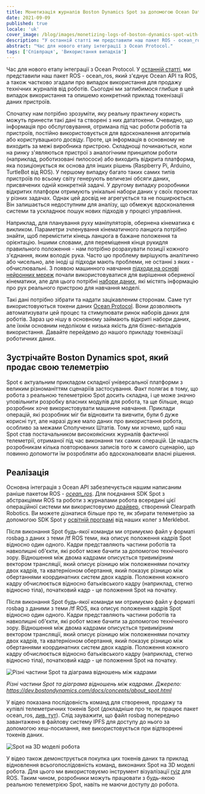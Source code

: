 ```yaml
---
title: Монетизація журналів Boston Dynamics Spot за допомогою Ocean Datatokens
date: 2021-09-09
published: true
locale: 'uk'
cover_image: /blog/images/monetizing-logs-of-boston-dynamics-spot-with-ocean-datatokens/Robonomics_Ocean_p3_blog.jpg
description: "У останній статті ми представили наш пакет ROS - ocean_ros, який з'єднує Ocean API та ROS, а також частково згадали про випадок використання для продажу технічних журналів від роботів. Сьогодні ми заглибимося глибше в цей випадок використання та опишемо конкретний приклад токенізації даних пристроїв."
abstract: "Час для нового етапу інтеграції з Ocean Protocol."
tags: ['Співпраця', 'Використання випадків']
---
```


Час для нового етапу інтеграції з Ocean Protocol. У [останній статті](/blog/ocean-protocol-p-2/), ми представили наш пакет ROS - ocean_ros, який з'єднує Ocean API та ROS, а також частково згадали про випадок використання для продажу технічних журналів від роботів. Сьогодні ми заглибимося глибше в цей випадок використання та опишемо конкретний приклад токенізації даних пристроїв.

Спочатку нам потрібно зрозуміти, яку реальну практичну користь можуть принести такі дані та створені з них дататокени. Очевидно, що інформація про обслуговування, отримана під час роботи роботів та пристроїв, постійно використовується для вдосконалення алгоритмів або користувацького досвіду. Проте, ця інформація в основному не виходить за межі виробника пристрою. Складнощі починаються, коли на ринку з'являються пристрої з аналогічним принципом роботи (наприклад, роботизовані пилососи) або виходить відкрита платформа, яка позиціонується як основа для інших рішень (Raspberry Pi, Arduino, TurtleBot від ROS). У першому випадку багато таких самих типів пристроїв по всьому світу генерують величезні обсяги даних, присвячених одній конкретній задачі. У другому випадку розробники відкритих платформ отримують унікальні набори даних у своїх проектах у різних задачах. Однак цей досвід не агрегується та не поширюється. Він залишається недоступним для аналізу, що обмежує вдосконалення системи та ускладнює пошук нових підходів у процесі управління.

Наприклад, для планування руху маніпуляторів, обернена кінематика є викликом. Параметри зчленування кінематичного ланцюга потрібно знайти, щоб перемістити кінець ланцюга в бажане положення та орієнтацію. Іншими словами, для переміщення кінця рукидля правильного положення - нам потрібно розрахувати позиції кожного з'єднання, яким володіє рука. Часто цю проблему вирішують аналітично або чисельно, але іноді ці підходи мають проблеми, не останні з яких - обчислювальні. З появою машинного навчання [підходи на основі нейронних мереж](https://doi.org/10.1016/j.protcy.2013.12.451) почали використовуватися для вирішення оберненої кінематики, але для цього потрібні [набори даних](https://mint-lab.github.io/awesome-robotics-datasets/), які містять інформацію про рух реального пристрою для навчання моделі.

Такі дані потрібно зібрати та надати зацікавленим сторонам. Саме тут використовуються токени даних [Ocean Protocol](https://oceanprotocol.com/). Вони дозволяють автоматизувати цей процес та стимулювати ринок наборів даних для роботів. Зараз цю нішу в основному займають відкриті набори даних, але їхнім основним недоліком є низька якість для бізнес-випадків використання. Давайте перейдемо до нашого прикладу токенізації роботичних даних.

## Зустрічайте Boston Dynamics spot, який продає свою телеметрію

Spot є актуальним прикладом складної універсальної платформи з великим різноманіттям сценаріїв застосування. Факт полягає в тому, що робота з реальною телеметрією Spot досить складна, і це може значно уповільнити розробку власних модулів для робота, та ще більше, якщо розробник хоче використовувати машинне навчання. Приклади операцій, які розробник міг би відновити та вивчити, були б дуже корисні тут, але наразі дуже мало даних про використання робота, особливо за межами Сполучених Штатів. Тому ми хочемо, щоб наш Spot став постачальником високоякісних журналів фактичної телеметрії, отриманої під час виконання тих самих операцій. Це надасть розробникам кілька повторюваних записів того ж самого сценарію, що повинно допомогти їм розробляти або вдосконалювати власні рішення.

## Реалізація

Основна інтеграція з Ocean API забезпечується нашим написаним раніше пакетом ROS - [*ocean_ros*](https://github.com/LoSk-p/ocean_ros). Для поєднання SDK Spot з абстракціями ROS та роботи з журналами робота всередині цієї операційної системи ми використовуємо [драйвер](https://clearpathrobotics.com/assets/guides/melodic/spot-ros/ros_setup.html), створений Clearpath Robotics. Ви можете дізнатися більше про те, як збирати телеметрію за допомогою SDK Spot у [освітній програмі](https://spot-sdk.education/) від наших колег з Merklebot.

Після виконання Spot будь-якої команди ми отримуємо файл у форматі rosbag.з даних з теми /tf ROS теми, яка описує положення кадрів Spot відносно один одного. Кадри представляють частини роботів та навколишні об'єкти, які робот може бачити за допомогою технічного зору. Відношення між двома кадрами описується тривимірним вектором трансляції, який описує різницю між положеннями початку двох кадрів, та кватерніоном обертання, який показує різницю між обертаннями координатних систем двох кадрів. Положення кожного кадру обчислюється відносно батьківського кадру (наприклад, стегно відносно тіла), початковий кадр - це положення Spot на початку.

Після виконання Spot будь-якої команди ми отримуємо файл у форматі rosbag з даними з теми /tf ROS, яка описує положення кадрів Spot відносно один одного. Кадри представляють частини роботів та навколишні об'єкти, які робот може бачити за допомогою технічного зору. Відношення між двома кадрами описується тривимірним вектором трансляції, який описує різницю між положеннями початку двох кадрів, та кватерніоном обертання, який показує різницю між обертаннями координатних систем двох кадрів. Положення кожного кадру обчислюється відносно батьківського кадру (наприклад, стегно відносно тіла), початковий кадр - це положення Spot на початку.

![Різні частини Spot та діаграма відношень між кадрами](/blog/images/monetizing-logs-of-boston-dynamics-spot-with-ocean-datatokens/spot-scheme.png)

*Різні частини Spot та діаграма відношень між кадрами. Джерело: https://dev.bostondynamics.com/docs/concepts/about_spot.html*

<YouTube id="https://youtu.be/6i9zYpCMzn8" posterQuality="max"/>

У відео показана послідовність команд для створення, продажу та купівлі телеметричних токенів Spot (докладніше про те, як працює пакет ocean_ros, [див. тут](https://www.youtube.com/watch?v=Ssit8-u6dZY)). Слід зауважити, що файл rosbag попередньо завантажено в файлову систему IPFS для доступу до нього за допомогою хеш-посилання, яке використовується при відтворенні токенів даних.

![Spot на 3D моделі робота](/blog/images/monetizing-logs-of-boston-dynamics-spot-with-ocean-datatokens/Spot-on-a-3D-robot-model.jpg)

У відео також демонструється покупка цих токенів даних та приклад відновлення всьогопослідовність команд, виконаних Spot на 3D моделі робота. Для цього ми використовуємо інструмент візуалізації [rviz](http://wiki.ros.org/rviz) для ROS. Таким чином, розробники можуть працювати з будь-якою реальною телеметрією Spot, навіть не маючи доступу до робота.